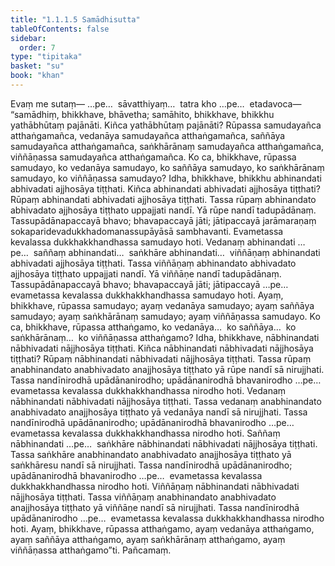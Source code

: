 ```yaml
---
title: "1.1.1.5 Samādhisutta"
tableOfContents: false
sidebar:
  order: 7
type: "tipitaka"
basket: "su"
book: "khan"
---
```



<DynamicBreadcrumb />

<Division number="5" book="khan" bookNo="13" page="12">

<Paragraph number="61" book="khan">
Evaṃ me sutaṃ— …pe…  sāvatthiyaṃ…  tatra kho …pe…  etadavoca—  “samādhiṃ, bhikkhave, bhāvetha; samāhito, bhikkhave, bhikkhu yathābhūtaṃ pajānāti. Kiñca yathābhūtaṃ pajānāti? Rūpassa samudayañca atthaṅgamañca, vedanāya samudayañca atthaṅgamañca, saññāya samudayañca atthaṅgamañca, saṅkhārānaṃ samudayañca atthaṅgamañca, viññāṇassa samudayañca atthaṅgamañca.
</Paragraph>

<Paragraph number="62" book="khan">
Ko ca, bhikkhave, rūpassa samudayo, ko vedanāya samudayo, ko saññāya samudayo, ko saṅkhārānaṃ samudayo, ko viññāṇassa samudayo? Idha, bhikkhave, bhikkhu abhinandati abhivadati ajjhosāya tiṭṭhati.
</Paragraph>

<Paragraph number="63" book="khan">
Kiñca abhinandati abhivadati ajjhosāya tiṭṭhati? Rūpaṃ abhinandati abhivadati ajjhosāya tiṭṭhati. Tassa rūpaṃ abhinandato abhivadato ajjhosāya tiṭṭhato uppajjati nandī. Yā rūpe nandī tadupādānaṃ. Tassupādānapaccayā bhavo; bhavapaccayā jāti; jātipaccayā jarāmaraṇaṃ sokaparidevadukkhadomanassupāyāsā sambhavanti. Evametassa kevalassa dukkhakkhandhassa samudayo hoti.
</Paragraph>

<Paragraph number="64" book="khan">
Vedanaṃ abhinandati …pe…  saññaṃ abhinandati…  saṅkhāre abhinandati…  viññāṇaṃ abhinandati abhivadati ajjhosāya tiṭṭhati. Tassa viññāṇaṃ abhinandato abhivadato ajjhosāya tiṭṭhato uppajjati nandī. Yā viññāṇe nandī tadupādānaṃ. Tassupādānapaccayā bhavo; bhavapaccayā jāti; jātipaccayā …pe…  evametassa kevalassa dukkhakkhandhassa samudayo hoti.
</Paragraph>

<Paragraph number="65" book="khan">
Ayaṃ, bhikkhave, rūpassa samudayo; ayaṃ vedanāya samudayo; ayaṃ saññāya samudayo; ayaṃ saṅkhārānaṃ samudayo; ayaṃ viññāṇassa samudayo.
</Paragraph>

<Paragraph number="66" book="khan">
Ko ca, bhikkhave, rūpassa atthaṅgamo, ko vedanāya…  ko saññāya…  ko saṅkhārānaṃ…  ko viññāṇassa atthaṅgamo?
</Paragraph>

<Paragraph number="67" book="khan">
Idha, bhikkhave, nābhinandati nābhivadati nājjhosāya tiṭṭhati.
</Paragraph>

<Paragraph number="68" book="khan">
Kiñca nābhinandati nābhivadati nājjhosāya tiṭṭhati? Rūpaṃ nābhinandati nābhivadati nājjhosāya tiṭṭhati. Tassa rūpaṃ anabhinandato anabhivadato anajjhosāya tiṭṭhato yā rūpe nandī sā nirujjhati. Tassa nandīnirodhā upādānanirodho; upādānanirodhā bhavanirodho …pe…  evametassa kevalassa dukkhakkhandhassa nirodho hoti.
</Paragraph>

<Paragraph number="69" book="khan">
Vedanaṃ nābhinandati nābhivadati nājjhosāya tiṭṭhati. Tassa vedanaṃ anabhinandato anabhivadato anajjhosāya tiṭṭhato yā vedanāya nandī sā nirujjhati. Tassa nandīnirodhā upādānanirodho; upādānanirodhā bhavanirodho …pe…  evametassa kevalassa dukkhakkhandhassa nirodho hoti.
</Paragraph>

<Paragraph number="70" book="khan">
Saññaṃ nābhinandati …pe…  saṅkhāre nābhinandati nābhivadati nājjhosāya tiṭṭhati. Tassa saṅkhāre anabhinandato anabhivadato anajjhosāya tiṭṭhato yā saṅkhāresu nandī sā nirujjhati. Tassa nandīnirodhā upādānanirodho; upādānanirodhā bhavanirodho …pe…  evametassa kevalassa dukkhakkhandhassa nirodho hoti.
</Paragraph>

<Paragraph number="71" book="khan">
Viññāṇaṃ nābhinandati nābhivadati nājjhosāya tiṭṭhati. Tassa viññāṇaṃ anabhinandato anabhivadato anajjhosāya tiṭṭhato yā viññāṇe nandī sā nirujjhati. Tassa nandīnirodhā upādānanirodho …pe…  evametassa kevalassa dukkhakkhandhassa nirodho hoti.
</Paragraph>

<Paragraph number="72" book="khan">
Ayaṃ, bhikkhave, rūpassa atthaṅgamo, ayaṃ vedanāya atthaṅgamo, ayaṃ saññāya atthaṅgamo, ayaṃ saṅkhārānaṃ atthaṅgamo, ayaṃ viññāṇassa atthaṅgamo”ti.

</Paragraph>
</Division>

<Paragraph number="73" type="center" book="khan">
Pañcamaṃ.
</Paragraph>